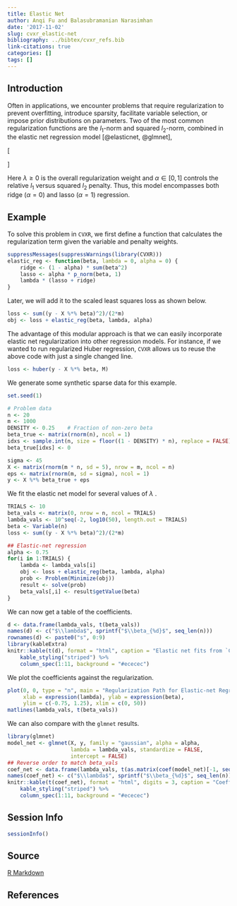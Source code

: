 ```yaml
---
title: Elastic Net
author: Anqi Fu and Balasubramanian Narasimhan
date: '2017-11-02'
slug: cvxr_elastic-net
bibliography: ../bibtex/cvxr_refs.bib
link-citations: true
categories: []
tags: []
---
```


## Introduction

Often in applications, we encounter problems that require
regularization to prevent overfitting, introduce sparsity, facilitate
variable selection, or impose prior distributions on parameters. Two
of the most common regularization functions are the $l_1$-norm and
squared $l_2$-norm, combined in the elastic net regression model
[@elasticnet, @glmnet],

\[
\begin{array}{ll} 
\underset{\beta}{\mbox{minimize}} & \frac{1}{2m}\|y - X\beta\|_2^2 +
\lambda(\frac{1-\alpha}{2}\|\beta\|_2^2 + \alpha\|\beta\|_1). 
\end{array}
\]

Here $\lambda \geq 0$ is the overall regularization weight and
$\alpha \in [0,1]$ controls the relative $l_1$ versus squared $l_2$
penalty. Thus, this model encompasses both ridge ($\alpha = 0$) and
lasso ($\alpha = 1$) regression.

## Example

To solve this problem in `CVXR`, we first define a function that
calculates the regularization term given the variable and penalty
weights.

```r
suppressMessages(suppressWarnings(library(CVXR)))
elastic_reg <- function(beta, lambda = 0, alpha = 0) {
    ridge <- (1 - alpha) * sum(beta^2)
    lasso <- alpha * p_norm(beta, 1)
    lambda * (lasso + ridge)
}
```

Later, we will add it to the scaled least squares loss as shown below.

```r
loss <- sum((y - X %*% beta)^2)/(2*m)
obj <- loss + elastic_reg(beta, lambda, alpha)
```

The advantage of this modular approach is that we can easily
incorporate elastic net regularization into other regression
models. For instance, if we wanted to run regularized Huber
regression, `CVXR` allows us to reuse the above code with just a
single changed line.

```r
loss <- huber(y - X %*% beta, M)
```

We generate some synthetic sparse data for this example.

```r
set.seed(1)

# Problem data
n <- 20
m <- 1000
DENSITY <- 0.25    # Fraction of non-zero beta
beta_true <- matrix(rnorm(n), ncol = 1)
idxs <- sample.int(n, size = floor((1 - DENSITY) * n), replace = FALSE)
beta_true[idxs] <- 0

sigma <- 45
X <- matrix(rnorm(m * n, sd = 5), nrow = m, ncol = n)
eps <- matrix(rnorm(m, sd = sigma), ncol = 1)
y <- X %*% beta_true + eps
```

We fit the elastic net model for several values of $\lambda$ .

```r
TRIALS <- 10
beta_vals <- matrix(0, nrow = n, ncol = TRIALS)
lambda_vals <- 10^seq(-2, log10(50), length.out = TRIALS)
beta <- Variable(n)  
loss <- sum((y - X %*% beta)^2)/(2*m)

## Elastic-net regression
alpha <- 0.75
for(i in 1:TRIALS) {
    lambda <- lambda_vals[i]
    obj <- loss + elastic_reg(beta, lambda, alpha)
    prob <- Problem(Minimize(obj))
    result <- solve(prob)
    beta_vals[,i] <- result$getValue(beta)
}
```

We can now get a table of the coefficients.


```r
d <- data.frame(lambda_vals, t(beta_vals))
names(d) <- c("$\\lambda$", sprintf("$\\beta_{%d}$", seq_len(n)))
rownames(d) <- paste0("s", 0:9)
library(kableExtra)
knitr::kable(t(d), format = "html", caption = "Elastic net fits from `CVXR`", digits = 3) %>%
    kable_styling("striped") %>%
    column_spec(1:11, background = "#ececec")
```

We plot the coefficients against the regularization. 

```r
plot(0, 0, type = "n", main = "Regularization Path for Elastic-net Regression",
     xlab = expression(lambda), ylab = expression(beta),
     ylim = c(-0.75, 1.25), xlim = c(0, 50))
matlines(lambda_vals, t(beta_vals))
```
  
We can also compare with the `glmnet` results.

```r
library(glmnet)
model_net <- glmnet(X, y, family = "gaussian", alpha = alpha,
                    lambda = lambda_vals, standardize = FALSE,
                    intercept = FALSE)
## Reverse order to match beta_vals
coef_net <- data.frame(lambda_vals, t(as.matrix(coef(model_net)[-1, seq(TRIALS, 1, by = -1)])))
names(coef_net) <- c("$\\lambda$", sprintf("$\\beta_{%d}$", seq_len(n)))
knitr::kable(t(coef_net), format = "html", digits = 3, caption = "Coefficients from `glmnet`") %>%
    kable_styling("striped") %>%
    column_spec(1:11, background = "#ececec")
```


## Session Info

```r
sessionInfo()
```

## Source

[R Markdown](https://github.com/bnaras/cvxr_docs/blob/master/content/cvxr_examples/elastic-net.Rmd)

## References
